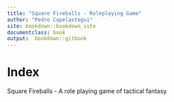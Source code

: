 ```yaml
---
title: "Square Fireballs - Roleplaying Game"
author: "Pedro Capelastegui"
site: bookdown::bookdown_site
documentclass: book
output:  bookdown::gitbook
---
```


# Index

Square Fireballs - A role playing game of tactical fantasy
